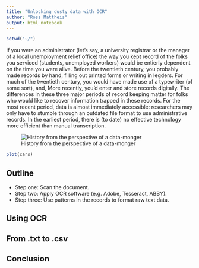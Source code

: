 ```yaml
---
title: "Unlocking dusty data with OCR"
author: "Ross Mattheis"
output: html_notebook
---
```


```r
setwd("~/")

```

If you were an administrator (let's say, a university registrar or the manager of a local unemployment relief office) the way you kept record of the folks you serviced (students, unemployed workers) would be entierly dependent on the time you were alive. Before the twentieth century, you probably made records by hand, filling out printed forms or writing in legders. For much of the twentieth century, you would have made use of a typewriter (of some sort), and, More recently, you'd enter and store records digitally. The differences in these three major periods of record keeping matter for folks who would like to recover information trapped in these records. For the most recent period, data is almost immediately accessible: researchers may only have to stumble through an outdated file format to use administrative records. In the earliest period, there is (to date) no effective technology more efficient than manual transcription.      

![History from the perspective of a data-monger](/Sources_ocr.png)

```r
plot(cars)
```

## Outline

- Step one: Scan the document.
- Step two: Apply OCR software (e.g. Adobe, Tesseract, ABBY).
- Step three: Use patterns in the records to format raw text data. 

## Using OCR

## From .txt to .csv

## Conclusion 
